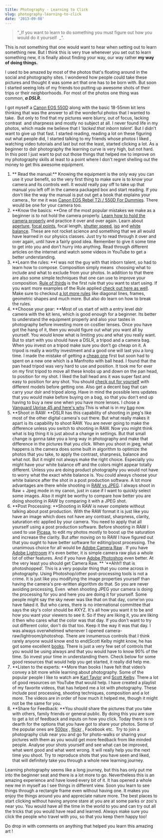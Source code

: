 ```yaml
---
title: Photography - Learning to Click
slug: photography-learning-to-click
date: '2013-09-08'
---
```

> “\_If you want to learn to do something you must figure out how you would do it yourself  \_”.

This is not something that one would want to hear when setting out to learn something new. But I think this is very true whenever you set out to learn something new, it is finally about finding your way, our way rather **my way** **of doing things.**

I used to be amazed by most of the photos that's floating around in the social and photography sites. I wondered how people could take these pictures and thought it was some art that one has to be born with. But soon I started seeing lots of my friends too putting up awesome shots of their trips or their neighborhoods. For most of the photos one thing was common, **_a DSLR._**

I got myself a [Canon EOS 550D](http://www.amazon.in/gp/product/B007O6HQZ0/ref=as_li_qf_sp_asin_tl?ie=UTF8&camp=3626&creative=24790&creativeASIN=B007O6HQZ0&linkCode=as2&tag=rahulpnath-21) along with the basic 18-55mm kit lens thinking that was the answer to all the wonderful photos that I wanted to take.  But only to find that my pictures were blurry, out of focus, lacking contrast  and sharpness and mostly no subject at all. I never found life in my photos, which made me believe that I ‘_lacked that inborn talent_’. But I didn't want to give up that fast. I started reading, reading a lot on these figuring out what people did, I started talking to my friends whose photos I liked , watching video tutorials and last but not the least, started clicking a lot. As a beginner to dslr photography the learning curve is very high, but not hard. In this post I just want to put out those things that helped me to improve on my photography skills at least to a point where I don't regret shelling out the money to get this awesome equipment.

1.  \*\* Read the manual:\*\* Knowing the equipment is the only way you can use it your benefit, so the very first thing to make sure is to know your camera and its controls well. It would really pay off to take up that manual you left off in the camera packaged box and start reading. If you don't like the way the manual is put out get a book that explains your camera., for me it was [Canon EOS Rebel T2i / 550D For Dummies](http://www.amazon.in/gp/product/B003NX731K/ref=as_li_qf_sp_asin_tl?ie=UTF8&camp=3626&creative=24790&creativeASIN=B003NX731K&linkCode=as2&tag=rahulpnath-21). There would be one for your camera too.
2.  \*\*Know the basics: \*\*One of the most popular mistakes we make as a beginner is to not hold the camera properly. [Learn how to hold the camera properly](http://digital-photography-school.com/how-to-hold-a-digital-camera) and practice it over and over again. Learn about [aperture](http://digital-photography-school.com/aperture), [focal points](http://digital-photography-school.com/using-focal-points-in-photography), focal length, [shutter speed](http://digital-photography-school.com/shutter-speed), [iso](http://digital-photography-school.com/iso-settings) and [white balance](http://digital-photography-school.com/introduction-to-white-balance). These are not rocket science and something that we all would have learned in our physics classes. Just try to read through it over and over again, until have a fairly good idea. Remember to give it some time to get into you and don’t hurry into anything. Read through different articles on the internet and watch some videos in YouTube to get a better understanding.
3.  \*\*Learn the rules: \*\*I was not the guy with that inborn talent, so had to learn how to compose. Composition simply means  choosing what to include and what to exclude from your photos. In addition to that there are also some simple techniques that one can use to improve your composition. [Rule of thirds](http://digital-photography-school.com/rule-of-thirds) is the first rule that you want to start using. If you want more examples of the Rule applied [check out here as well](https://witandfolly.co/rule-of-thirds/). Make sure to checkout [a lot more rules](http://digital-photography-school.com/digital-photography-composition-tips) like diagonal lines, frames, geometric shapes and much more. But also do learn on how to break the rules.
4.  \*\*Choose your gear: \*\*Most of us start of with a entry level dslr camera with the kit lens, which is good enough for a beginner. Its better to understand the equipment properly and also your tastes in photography before investing more on costlier lenses. Once you have got the hang of it, then you would figure out what you want all by yourself. You would know what is limiting you and what you really want. But to start with you should have a DSLR, a tripod and a camera bag. When you invest on a tripod make sure you don't go cheap on it. A tripod is really a worthy investment and a good one will last you a long time. I made the mistake of getting a [cheap one](http://www.linkdelight.com/PK034-YUNTENG-VCT-668-Pro-Tripod-with-Damping-Head-f-SLR-Canon-Nikon.html) first but soon had to spent on a new one which is a Manfrotto with ball head. I found that the pan head tripod was very hard to use and position. It took me for ever on my first tripod to move all these knobs up and down on the pan head, to position for my shot. I liked the ball head ans it was super fast and easy to position for any shot. You should [check out for yourself](http://www.youtube.com/watch?v=CW_mb2yNm9Y) with different models before getting one. Also get a decent bag that can carry your dslr and tripod along. Have in mind the possible lens updates that you would make before buying on a bag, so that you don't end up having to buy a new one when you have more lenses. I chose a [Vanguard Uprise 45 and here's why](/blog/what-made-me-choose-vanguard-up-rise-45/).This is what is in my [bag](http://www.digitalrev.com/rahulpnath/bag) now.
5.  \*\*Shoot in RAW: \*\*DSLR has this capability of shooting in jpeg's like most of the other digital camera's out there. But what really makes it apart is its capability to shoot RAW. You are never going to make the difference unless you switch to shooting in RAW. Now you might think what is big thing it is just about a change in settings. But that small change is gonna take you a long way in photography and make that difference in the pictures that you click. When you shoot in jpeg, what happens is the camera does some built in algorithm to optimize the photos that you take, to apply the contrast, sharpness, balance and what not. But it might not always make the right choice. Especially you might have your white balance off and the colors might appear totally different. Unless you are doing product photography you would not have to worry what the exact white balance is. You could always choose your white balance after the shot in a post production software. A lot more advantages are there while shooting in [RAW vs JPEG](http://digital-photography-school.com/raw-vs-jpeg). I always shoot in Raw + Jpeg mode in my canon, just in case if I want to quickly select some images. Also it might be worthy to compare how better you are doing shooting in RAW by comparing it with a JPEG shot.
6.  \*\*Post Processing: \*\*Shooting in RAW is never complete without talking about post production. With the RAW format it is just like you have an image which does not have any contrast, sharpness, clarity, saturation etc applied by your camera. You need to apply that all yourself using a post production software. Before shooting in RAW I used to use [Picasa](http://picasa.google.com/), to edit my photos mostly to boost up the saturation and increase the clarity. But after moving on to RAW I have figured out that you ought to have better software for editing/post processing. The unanimous choice for all would be [Adobe Camera Raw](http://www.adobe.com/support/downloads/product.jsp?product=106&platform=Windows) . If you have [Adobe Lightroom](http://www.adobe.com/in/products/photoshop-lightroom.html) it's even better, it is simple camera raw plus a whole lot of other features. And if you have [Adobe Photoshop](http://www.adobe.com/in/products/photoshop.html) even better. At the very least you should get Camera Raw. \*\* ‘\*\*Ahh!! that is photoshopped’. This is a very popular thing that you come across in photography. Using Photoshop/other post-processing tools is not a crime. It is just like you modifying the image properties yourself than having the camera's pre-written algorithm do that. So you are never avoiding processing, Even  when shooting JPEG your camera is doing the processing for you and here you are doing it for yourself. Some people might say the sky never was like that on that day, come'on you have faked it. But who cares, there is no international committee that says the sky's color should be #XYZ. It's all how you want it to be and how you want your viewers to see it. So if they are liking it, you are liking it then who cares what the color was that day. If you don't want to try out different color, don't do that too. Keep it the way it was that day. I was always overwhelmed whenever I opened camera-raw/lightroom/photoshop. There are innumerous controls that I think rarely anyone would know end to end(Scott Kelby might know, he has got some excellent [books](http://www.amazon.in/gp/product/B00DZP3KJ0/ref=as_li_qf_sp_asin_tl?ie=UTF8&camp=3626&creative=24790&creativeASIN=B00DZP3KJ0&linkCode=as2&tag=rahulpnath-21). There is just a very few set of controls that you would be using always and that you would have to know 90% of the time. So invest your time in understanding them. Check below for some good resources that would help you get started, it really did help me.
7.  \*\*Listen to the experts: \*\*More than books I have felt that video’s convey a bit more while learning about photography. Some of the popular people I like to watch are [Karl Taylor](http://www.karltaylorphotography.com/) and [Scott Kelby](http://scottkelby.com/). There a lot of good resources on YouTube that would help. I have created a playlist of my favorite videos, that has helped me a lot with photography. These include post processing, shooting techniques, composition and a lot more. The videos are in order of how much it helped me, though it might not be the same for you.
8.  \*\*Share for Feedback: \*\*You should share the pictures that you take with others, family friends or general public. By doing this you are sure to get a lot of feedback and inputs on how you click. Today there is no dearth for the options that you have got to share your photos. Some of the popular ones are [500px](http://500px.com/) , [flickr](http://www.flickr.com/) , Facebook etc.  Try to join a photography club near you and go for photo-walks or sharing your pictures with them as you would get more feedback from like minded people. Analyse your shots yourself and see what can be improved, what went good and what went wrong. It will really help you the next time you shoot. Try to reproduce shots that you have seen and liked, that will definitely take you through a whole new learning journey.

Learning photography seems like a long journey, but this has only put me into the beginner seat and there is a lot more to go. Nevertheless this is an amazing experience and have loved every bit of it. It has opened a whole new me in myself as I see things in different view. Soon you learn to see things through a rectangle frame even without having one. It makes you enjoy the things around you and appreciate nature more. The best places to start clicking without having anyone stare at you are at some parks or zoo's near you. You would have all the time in the world to you and can try out all the tricks that you would have read and learned. Always make sure you click the people who travel with you, so that you keep them happy too!

Do drop in with comments on anything that helped you learn this amazing art !
